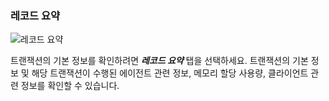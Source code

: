### 레코드 요약

![레코드 요약](/img/analysis-tx-record-summary.png)

트랜잭션의 기본 정보를 확인하려면 ***레코드 요약*** 탭을 선택하세요. 트랜잭션의 기본 정보 및 해당 트랜잭션이 수행된 에이전트 관련 정보, 메모리 할당 사용량, 클라이언트 관련 정보를 확인할 수 있습니다.